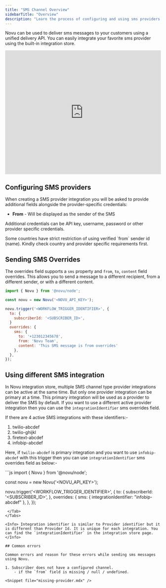```yaml
---
title: "SMS Channel Overview"
sidebarTitle: "Overview"
description: "Learn the process of configuring and using sms providers with Novu"
---
```


Novu can be used to deliver sms messages to your customers using a unified delivery API. You can easily integrate your favorite sms provider using the built-in integration store.

<iframe src="https://www.loom.com/embed/1d12bede8bf5482185ac626c2130cf33" width="100%" height="400px" frameborder="0" allowFullScreen></iframe>

## Configuring SMS providers

When creating a SMS provider integration you will be asked to provide additional fields alongside the provider-specific credentials:

- **From** - Will be displayed as the sender of the SMS

Additional credentials can be API key, username, password or other provider specific credentials.

<Note>
  Some countries have strict restriction of using verified `from` sender id
  (name). Kindly check country and provider specific requirements first.
</Note>

## Sending SMS Overrides

The overrides field supports a `sms` property and `from`, `to`, `content` field overrides. This allows you to send a message to a different recipient, from a different sender, or with a different content.

```js
import { Novu } from '@novu/node';

const novu = new Novu('<NOVU_API_KEY>');

novu.trigger('<WORKFLOW_TRIGGER_IDENTIFIER>', {
  to: {
    subscriberId: '<SUBSCRIBER_ID>',
  }
  overrides: {
    sms: {
      to: '+123012345678',
      from: 'Novu Team',
      content: 'This SMS message is from overrides'
    },
  },
});
```

## Using different SMS integration

In Novu integration store, multiple SMS channel type provider integrations can be active at the same time. But only one provider integration can be primary at a time. This primary integration will be used as a provider to deliver the SMS by default. If you want to use a different active provider integration then you can use the `integrationIdentifier` sms overrides field.

If there are 4 active SMS integrations with these identifiers:-

1. twilio-abcdef
2. twilio-ghijkl
3. firetext-abcdef
4. infobip-abcdef

Here, if `twilio-abcdef` is primary integration and you want to use `infobip-abcdef` with this trigger then you can use `integrationIdentifier` sms overrides field as below:-

<Tabs>
  <Tab title="Node.js">
```js
import { Novu } from '@novu/node';

const novu = new Novu('<NOVU_API_KEY>');

novu.trigger('<WORKFLOW_TRIGGER_IDENTIFIER>', {
  to: {
    subscriberId: '<SUBSCRIBER_ID>',
  },
  overrides: {
    sms: {
      integrationIdentifier: "infobip-abcdef"
    },
  },
});
```
 </Tab>
</Tabs>

<Info> Integration identifier is similar to Provider identifier but it is different than Provider Id. It is unique for each integration. You can find the `integrationIdentifier` in the integration store page.  </Info>

## Common errors

Common errors and reason for these errors while sending sms messages using Novu.

1. Subscriber does not have a configured channel.
    - if the `from` field is missing / null / undefined.

<Snippet file="missing-provider.mdx" />
```

